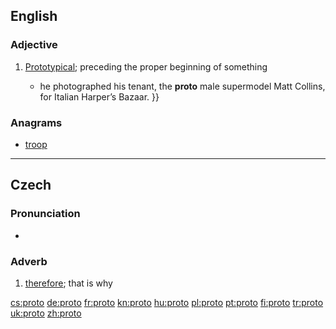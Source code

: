 {{also|proto-|protó}}
==English==

===Adjective===
{{en-adj|-}}

# [[prototype|Prototypical]]; preceding the proper beginning of something
#* {{quote-news|2007|March 11|Horacio Silva|Muscle Man|New York Times|url=http://www.nytimes.com/2007/03/11/style/tmagazine/11tmuscle.html
|passage={{...|After studying economics at Bard College in New York, Ritts moved back to the West Coast; his break came in 1978 when}} he photographed his tenant, the '''proto''' male supermodel Matt Collins, for Italian Harper’s Bazaar. }}

===Anagrams===
* [[troop#English|troop]]

----

==Czech==

===Pronunciation===
* {{audio|Cs-proto.ogg|audio}}

===Adverb===
{{head|cs|adverb}}

# [[therefore]]; that is why

[[cs:proto]]
[[de:proto]]
[[fr:proto]]
[[kn:proto]]
[[hu:proto]]
[[pl:proto]]
[[pt:proto]]
[[fi:proto]]
[[tr:proto]]
[[uk:proto]]
[[zh:proto]]
